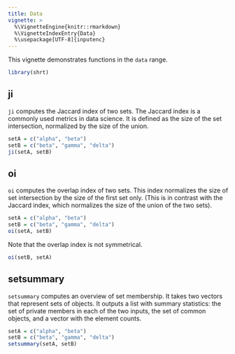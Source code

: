 ```yaml
---
title: Data
vignette: >
  %\VignetteEngine{knitr::rmarkdown}
  %\VignetteIndexEntry{Data}
  %\usepackage[UTF-8]{inputenc}
---
```



This vignette demonstrates functions in the `data` range.

```r
library(shrt)
```


## ji

`ji` computes the Jaccard index of two sets. The Jaccard index is a commonly used metrics in data science. It is defined as the size of the set intersection, normalized by the size of the union.

```r
setA = c("alpha", "beta")
setB = c("beta", "gamma", "delta")
ji(setA, setB)
```


## oi

`oi` computes the overlap index of two sets. This index normalizes the size of set intersection by the size of the first set only. (This is in contrast with the Jaccard index, which normalizes the size of the union of the two sets).

```r
setA = c("alpha", "beta")
setB = c("beta", "gamma", "delta")
oi(setA, setB)
```

Note that the overlap index is not symmetrical.

```r
oi(setB, setA)
```



## setsummary

`setsummary` computes an overview of set membership. It takes two vectors that represent sets of objects. It outputs a list with summary statistics: the set of private members in each of the two inputs, the set of common objects, and a vector with the element counts. 

```r
setA = c("alpha", "beta")
setB = c("beta", "gamma", "delta")
setsummary(setA, setB)
```



